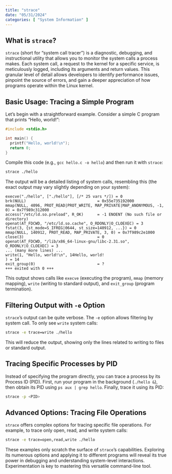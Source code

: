 ```yaml
---
title: "strace"
date: "05/31/2024"
categories: [ "System Information" ]
---
```

## What is `strace`?

`strace` (short for "system call tracer") is a diagnostic, debugging, and instructional utility that allows you to monitor the system calls a process makes.  Each system call, a request to the kernel for a specific service, is meticulously logged, including its arguments and return values. This granular level of detail allows developers to identify performance issues, pinpoint the source of errors, and gain a deeper appreciation of how programs operate within the Linux kernel.

## Basic Usage: Tracing a Simple Program

Let's begin with a straightforward example.  Consider a simple C program that prints "Hello, world!":

```c
#include <stdio.h>

int main() {
  printf("Hello, world!\n");
  return 0;
}
```

Compile this code (e.g., `gcc hello.c -o hello`) and then run it with `strace`:

```bash
strace ./hello
```

The output will be a detailed listing of system calls, resembling this (the exact output may vary slightly depending on your system):

```
execve("./hello", ["./hello"], [/* 25 vars */]) = 0
brk(NULL)                               = 0x55e735192000
mmap(NULL, 4096, PROT_READ|PROT_WRITE, MAP_PRIVATE|MAP_ANONYMOUS, -1, 0) = 0x7f989c312000
access("/etc/ld.so.preload", R_OK)      = -1 ENOENT (No such file or directory)
openat(AT_FDCWD, "/etc/ld.so.cache", O_RDONLY|O_CLOEXEC) = 3
fstat(3, {st_mode=S_IFREG|0644, st_size=140912, ...}) = 0
mmap(NULL, 140912, PROT_READ, MAP_PRIVATE, 3, 0) = 0x7f989c2e1000
close(3)                                = 0
openat(AT_FDCWD, "/lib/x86_64-linux-gnu/libc-2.31.so", O_RDONLY|O_CLOEXEC) = 3
... (many more lines) ...
write(1, "Hello, world!\n", 14Hello, world!
) = 14
exit_group(0)                           = ?
+++ exited with 0 +++
```

This output shows calls like `execve` (executing the program), `mmap` (memory mapping), `write` (writing to standard output), and `exit_group` (program termination).


##  Filtering Output with `-e` Option

`strace`'s output can be quite verbose. The `-e` option allows filtering by system call.  To only see `write` system calls:

```bash
strace -e trace=write ./hello
```

This will reduce the output, showing only the lines related to writing to files or standard output.


## Tracing Specific Processes by PID

Instead of specifying the program directly, you can trace a process by its Process ID (PID). First, run your program in the background (`./hello &`), then obtain its PID using `ps aux | grep hello`.  Finally, trace it using its PID:

```bash
strace -p <PID>
```


## Advanced Options: Tracing File Operations

`strace` offers complex options for tracing specific file operations.  For example, to trace only open, read, and write system calls:


```bash
strace -e trace=open,read,write ./hello
```


These examples only scratch the surface of `strace`'s capabilities.  Exploring its numerous options and applying it to different programs will reveal its true power in debugging and understanding system-level interactions.  Experimentation is key to mastering this versatile command-line tool.

